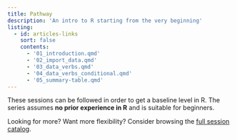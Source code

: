 ```yaml
---
title: Pathway
description: 'An intro to R starting from the very beginning'
listing:
  - id: articles-links
    sort: false
    contents:
      - '01_introduction.qmd'
      - '02_import_data.qmd'
      - '03_data_verbs.qmd'
      - '04_data_verbs_conditional.qmd'
      - '05_summary-table.qmd'
---
```


These sessions can be followed in order to get a baseline level in R. The series assumes **no prior experience in R** and is suitable for beginners.

Looking for more? Want more flexibility? Consider browsing the [full session catalog](explore.html).
